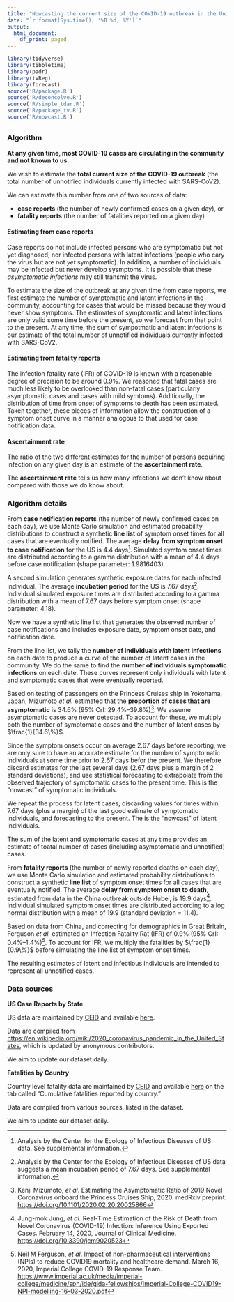 ```yaml
---
title: "Nowcasting the current size of the COVID-19 outbreak in the United States"
date: "`r format(Sys.time(), '%B %d, %Y')`"
output:
  html_document:
    df_print: paged
---
```


```r

library(tidyverse)
library(tibbletime)
library(padr)
library(tvReg)
library(forecast)
source('R/package.R')
source('R/deconcolve.R')
source('R/simple_tdar.R')
source('R/package_tv.R')
source('R/nowcast.R')

```

## {.tabset .tabset-fade}

### Algorithm

**At any given time, most COVID-19 cases are circulating in the community and not known to us.**

We wish to estimate the **total current size of the COVID-19 outbreak** (the total number of unnotified individuals currently infected with SARS-CoV2). 

We can estimate this number from one of two sources of data:

- **case reports** (the number of newly confirmed cases on a given day), or
- **fatality reports** (the number of fatalities reported on a given day)

#### Estimating from case reports

Case reports do not include infected persons who are symptomatic but not yet diagnosed, nor infected persons with latent infections (people who cary the virus but are not *yet* symptomatic). In addition, a number of individuals may be infected but never develop sysmptoms. It is possible that these *asymptomatic infections* may still transmit the virus. 

To estimate the size of the outbreak at any given time from case reports, we first estimate the number of symptomatic and latent infections in the community, accounting for cases that would be missed because they would never show symptoms. The estimates of symptomatic and latent infections are only valid some time before the present, so we forecast from that point to the present. At any time, the sum of sympotmatic and latent infections is our estimate of the total number of unnotified individuals currently infected with SARS-CoV2.

#### Estimating from fatality reports

The infection fatality rate (IFR) of COVID-19 is known with a reasonable degree of precision to be around 0.9%. We reasoned that fatal cases are much less likely to be overlooked than non-fatal cases (particularly asymptomatic cases and cases with mild symtoms). Additionally, the distribution of time from onset of symptoms to death has been estimated. Taken together, these pieces of information allow the construction of a symptom onset curve in a manner analogous to that used for case notification data. 

#### Ascertainment rate

The ratio of the two different estimates for the number of persons acquiring infection on any given day is an estimate of the **ascertainment rate**.

The **ascertainment rate** tells us how many infections we don't know about compared with those we do know about.

### Algorithm details

From **case notification reports** (the number of newly confirmed cases on each day), we use Monte Carlo simulation and estimated probability distributions to construct a synthetic **line list** of symptom onset times for all cases that are eventually notified. The average **delay from symptom onset to case notification** for the US is 4.4 days^[Analysis by the Center for the Ecology of Infectious Diseases of US data. See supplemental information.]. Simulated symtom onset times are distributed according to a gamma distribution with a mean of 4.4 days before case notification (shape parameter: 1.9816403).

A second simulation generates synthetic exposure dates for each infected individual. The average **incubation period** for the US is 7.67 days^[Analysis by the Center for the Ecology of Infectious Diseases of US data suggests a mean incubation period of 7.67 days. See supplemental information.]. Individual simulated exposure times are distributed according to a gamma distribution with a mean of 7.67 days before symptom onset (shape parameter: 4.18).

Now we have a synthetic line list that generates the observed number of case notifications and includes exposure date, symptom onset date, and notification date.

From the line list, we tally the **number of individuals with latent infections** on each date to produce a curve of the number of latent cases in the community. We do the same to find the **number of individuals symptomatic infections** on each date. These curves represent only individuals with latent and symptomatic cases that were eventually reported.

Based on testing of passengers on the Princess Cruises ship in Yokohama, Japan, Mizumoto *et al.* estimated that the **proportion of cases that are asymptomatic** is 34.6% (95% CrI: 29.4%–39.8%)^[Kenji Mizumoto, *et al*. Estimating the Asymptomatic Ratio of 2019 Novel Coronavirus onboard the Princess Cruises Ship, 2020. medRxiv preprint. <https://doi.org/10.1101/2020.02.20.20025866>]. We assume asymptomatic cases are never detected. To account for these, we multiply both the number of symptomatic cases and the number of latent cases by $\frac{1}{34.6\%}$. 

Since the symptom onsets occur on average 2.67 days before reporting, we are only sure to have an accurate estimate for the number of symptomatic individuals at some time prior to 2.67 days befor the present. We therefore discard estimates for the last several days (2.67 days plus a margin of 2 standard deviations), and use statistical forecasting to extrapolate from the observed trajectory of symptomatic cases to the present time. This is the "nowcast" of symptomatic individuals. 

We repeat the process for latent cases, discarding values for times within 7.67 days (plus a margin) of the last good estimate of symptomatic individuals, and forecasting to the present. The is the "nowcast" of latent individuals. 

The sum of the latent and symptomatic cases at any time provides an estimate of toatal number of cases (including asymptomatic and unnotified) cases.

From **fatality reports** (the number of newly reported deaths on each day), we use Monte Carlo simulation and estimated probability distributions to construct a synthetic **line list** of symptom onset times for all cases that are eventually notified. The average **delay from symptom onset to death**, estimated from data in the China outbreak outside Hubei, is 19.9 days^[Jung-mok Jung, *et al.* Real-Time Estimation of the Risk of Death from Novel Coronavirus (COVID-19) Infection: Inference Using Exported Cases. February 14, 2020, Journal of Clinical Medicine. <https://doi.org/10.3390/jcm9020523>]. Individual simulated symptom onset times are distributed according to a log normal distribution with a mean of 19.9 (standard deviation = 11.4).

Based on data from China, and correcting for demographics in Great Britain, Ferguson *et al.* estimated an Infection Fatality Rat (IFR) of 0.9% (95% CrI: 0.4%–1.4%)^[Neil M Ferguson, *et al*. Impact of non-pharmaceutical interventions (NPIs) to reduce COVID19 mortality and healthcare demand. March 16, 2020, Imperial College COVID-19 Response Team. <https://www.imperial.ac.uk/media/imperial-college/medicine/sph/ide/gida-fellowships/Imperial-College-COVID19-NPI-modelling-16-03-2020.pdf>]. To account for IFR, we multiply the fatalities by $\frac{1}{0.9\%}$ before simulating the line list of symptom onset times. 

The resulting estimates of latent and infectious individuals are intended to represent all unnotified cases.

### Data sources

**US Case Reports by State**

US data are maintained by [CEID](http://ceid.uga.edu) and available  [here](https://docs.google.com/spreadsheets/d/10NYNf4UX7R_nNdM-jkbo7A5SGkB8sUVMIiqU7e_-miU/edit#gid=0).

Data are compiled from <https://en.wikipedia.org/wiki/2020_coronavirus_pandemic_in_the_United_States>, which is updated by anonymous contributors.

We aim to update our dataset daily.

**Fatalities by Country**

Country level fatality data are maintained by [CEID](http://ceid.uga.edu) and available
[here](https://docs.google.com/spreadsheets/d/1SC28cM52m6s1gTJutpvFxadT9GGu-li90tsqkGuaM48/edit#gid=219891324) on the tab called "Cumulative fatalities reported by country."

Data are compiled from various sources, listed in the dataset. 

We aim to update our dataset daily.



